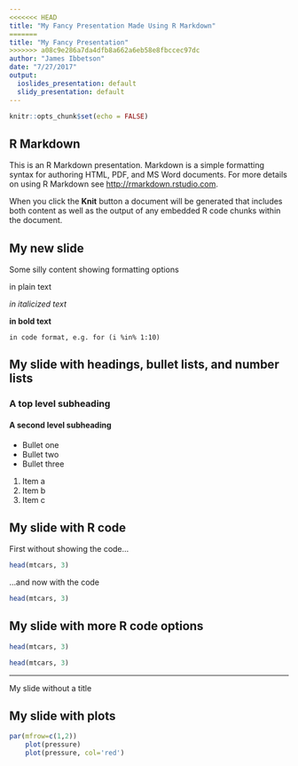 ```yaml
---
<<<<<<< HEAD
title: "My Fancy Presentation Made Using R Markdown"
=======
title: "My Fancy Presentation"
>>>>>>> a08c9e286a7da4dfb8a662a6eb58e8fbccec97dc
author: "James Ibbetson"
date: "7/27/2017"
output:
  ioslides_presentation: default
  slidy_presentation: default
---
```


```r
knitr::opts_chunk$set(echo = FALSE)
```
## R Markdown

This is an R Markdown presentation. Markdown is a simple formatting syntax for authoring HTML, PDF, and MS Word documents. For more details on using R Markdown see <http://rmarkdown.rstudio.com>.

When you click the **Knit** button a document will be generated that includes both content as well as the output of any embedded R code chunks within the document.

## My new slide
Some silly content showing formatting options

in plain text

*in italicized text*

**in bold text**

`in code format, e.g. for (i %in% 1:10)`

## My slide with headings, bullet lists, and number lists
### A top level subheading
#### A second level subheading
- Bullet one
- Bullet two
- Bullet three

1. Item a
2. Item b
3. Item c

## My slide with R code
First without showing the code...
```r
head(mtcars, 3)
```

...and now with the code
```r
head(mtcars, 3)
```
## My slide with more R code options
```r
head(mtcars, 3)
```
```r
head(mtcars, 3)
```

***
My slide without a title

## My slide with plots

```r
par(mfrow=c(1,2))
    plot(pressure)
    plot(pressure, col='red')
```

